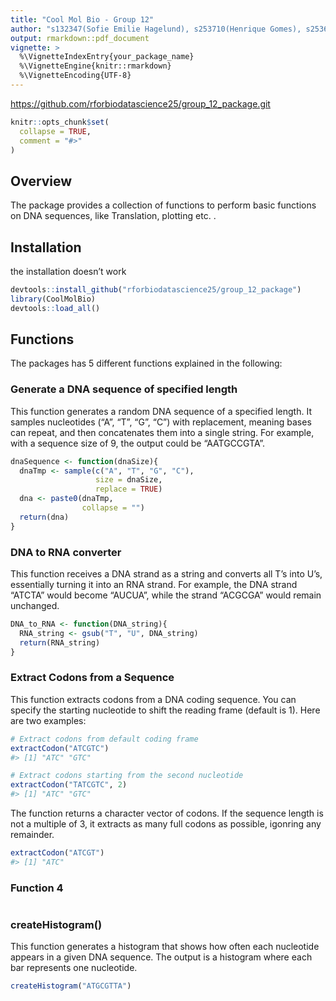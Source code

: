 ```yaml
---
title: "Cool Mol Bio - Group 12"
author: "s132347(Sofie Emilie Hagelund), s253710(Henrique Gomes), s253689(Paula Meerjanssen), s252750(Shuyue Zhang), s253719(Eszter Hudra)"
output: rmarkdown::pdf_document
vignette: >
  %\VignetteIndexEntry{your_package_name}
  %\VignetteEngine{knitr::rmarkdown}
  %\VignetteEncoding{UTF-8}
---
```


<https://github.com/rforbiodatascience25/group_12_package.git>

```r
knitr::opts_chunk$set(
  collapse = TRUE,
  comment = "#>"
)
```

## Overview

The package provides a collection of functions to perform basic functions on DNA sequences, like Translation, plotting etc. .

## Installation

the installation doesn't work

```r
devtools::install_github("rforbiodatascience25/group_12_package")
library(CoolMolBio)
devtools::load_all()
```

## Functions

The packages has 5 different functions explained in the following:

### Generate a DNA sequence of specified length

This function generates a random DNA sequence of a specified length. It samples nucleotides ("A", "T", "G", "C") with replacement, meaning bases can repeat, and then concatenates them into a single string. For example, with a sequence size of 9, the output could be "AATGCCGTA".

```r
dnaSequence <- function(dnaSize){
  dnaTmp <- sample(c("A", "T", "G", "C"), 
                   size = dnaSize, 
                   replace = TRUE)
  dna <- paste0(dnaTmp, 
                collapse = "")
  return(dna)
}
```

### DNA to RNA converter
This function receives a DNA strand as a string and converts all T's into U's, essentially turning it into an RNA strand. For example, the DNA strand "ATCTA" would become "AUCUA", while the strand "ACGCGA" would remain unchanged.

```r
DNA_to_RNA <- function(DNA_string){
  RNA_string <- gsub("T", "U", DNA_string)
  return(RNA_string)
}
```

### Extract Codons from a Sequence

This function extracts codons from a DNA coding sequence. You can specify the starting nucleotide to shift the reading frame (default is 1). Here are two examples:

```r
# Extract codons from default coding frame
extractCodon("ATCGTC")
#> [1] "ATC" "GTC"

# Extract codons starting from the second nucleotide
extractCodon("TATCGTC", 2)
#> [1] "ATC" "GTC"
```

The function returns a character vector of codons. If the sequence length is not a multiple of 3, it extracts as many full codons as possible, igonring any remainder.

```r
extractCodon("ATCGT")
#> [1] "ATC"
```

### Function 4

```r

```

### createHistogram()

This function generates a histogram that shows how often each nucleotide appears in a given DNA sequence. The output is a histogram where each bar represents one nucleotide.

```r
createHistogram("ATGCGTTA")
```
